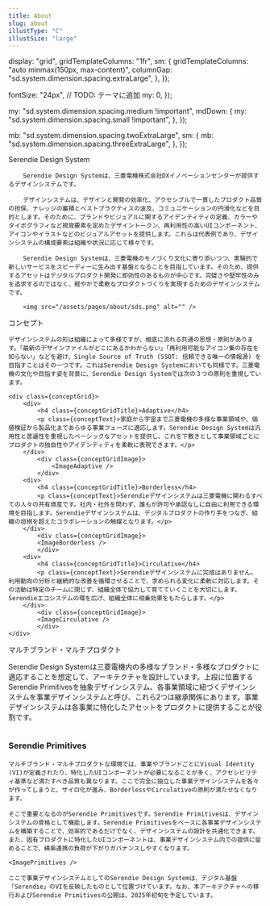 ```yaml
---
title: About
slug: about
illustType: "C"
illustSize: "large"
---
```




  display: "grid",
  gridTemplateColumns: "1fr",
  sm: {
    gridTemplateColumns: "auto minmax(150px, max-content)",
    columnGap: "sd.system.dimension.spacing.extraLarge",
  },
});

  fontSize: "24px", // TODO: テーマに追加
  my: 0,
});

  my: "sd.system.dimension.spacing.medium !important",
  mdDown: {
    my: "sd.system.dimension.spacing.small !important",
  },
});

  mb: "sd.system.dimension.spacing.twoExtraLarge",
  sm: {
    mb: "sd.system.dimension.spacing.threeExtraLarge",
  },
});

<PageSection>
	<PageHeadLine number={1}>Serendie Design System</PageHeadLine>

    	Serendie Design Systemは、三菱電機株式会社DXイノベーションセンターが提供するデザインシステムです。

    	デザインシステムは、デザインと開発の効率化、アクセシブルで一貫したプロダクト品質の担保、ナレッジの蓄積とベストプラクティスの波及、コミュニケーションの円滑化などを目的とします。そのために、ブランドやビジュアルに関するアイデンティティの定義、カラーやタイポグラフィなど視覚要素を定めたデザイントークン、再利用性の高いUIコンポーネント、アイコンやイラストなどのビジュアルアセットを提供します。これらは代表例であり、デザインシステムの構成要素は組織や状況に応じて様々です。

    	Serendie Design Systemは、三菱電機のモノづくり文化に寄り添いつつ、実験的で新しいサービスをスピーディーに生み出す基盤となることを目指しています。そのため、提供するアセットはデジタルプロダクト開発に即効性のあるものが中心です。完璧さや堅牢性のみを追求するのではなく、軽やかで柔軟なプロダクトづくりを実現するためのデザインシステムです。

    	<img src="/assets/pages/about/sds.png" alt="" />

</PageSection>

<PageSection>
	<PageHeadLine number={2}>コンセプト</PageHeadLine>

    デザインシステムの形は組織によって多様ですが、根底に流れる共通の思想・原則があります。「最新のデザインファイルがどこにあるかわからない」「再利用可能なアイコン集の存在を知らない」などを避け、Single Source of Truth (SSOT: 信頼できる唯一の情報源) を目指すことはその一つです。これはSerendie Design Systemにおいても同様です。三菱電機の文化や目指す姿を背景に、Serendie Design Systemでは次の３つの原則を重視しています。

    <div class={conceptGrid}>
    	<div>
    		<h4 class={conceptGridTitle}>Adaptive</h4>
    		<p class={conceptText}>家庭から宇宙まで三菱電機の多様な事業領域や、価値検証から製品化まであらゆる事業フェーズに適応します。Serendie Design Systemは汎用性と普遍性を重視したベーシックなアセットを提供し、これを下敷きとして事業領域ごとにプロダクトの独自性やアイデンティティを柔軟に表現できます。</p>
    	</div>
    		<div class={conceptGridImage}>
    			<ImageAdaptive />
    		</div>
    	<div>
    		<h4 class={conceptGridTitle}>Borderless</h4>
    		<p class={conceptText}>Serendieデザインシステムは三菱電機に関わるすべての人々の共有資産です。社内・社外を問わず、誰もが許可や承認なしに自由に利用できる環境を目指します。Serendieデザインシステムは、デジタルプロダクトの作り手をつなぎ、組織の垣根を超えたコラボレーションの触媒となります。</p>
    	</div>
    		<div class={conceptGridImage}>
    		<ImageBorderless />
    		</div>
    	<div>
    		<h4 class={conceptGridTitle}>Circulative</h4>
    		<p class={conceptText}>Serendieデザインシステムに完成はありません。利用動向の分析と継続的な改善を循環させることで、求められる変化に柔軟に対応します。その活動は特定のチームに閉じず、組織全体で協力して育てていくことを大切にします。Serendieエコシステムの環を広げ、組織全体に相乗効果をもたらします。</p>
    	</div>
    		<div class={conceptGridImage}>
    		<ImageCirculative />
    		</div>
    </div>

</PageSection>

<PageSection>
	<PageHeadLine number={3}>マルチブランド・マルチプロダクト</PageHeadLine>

Serendie Design Systemは三菱電機内の多様なブランド・多様なプロダクトに適応することを想定して、アーキテクチャを設計しています。上段に位置するSerendie Primitivesを抽象デザインシステム、各事業領域に紐づくデザインシステムを事業デザインシステムと呼び、これら2つは継承関係にあります。事業デザインシステムは各事業に特化したアセットをプロダクトに提供することが役割です。

<img src="/assets/pages/about/multi-brand-multi-product.png" alt="" />

### Serendie Primitives

    マルチブランド・マルチプロダクトな環境では、事業やブランドごとにVisual Identity (VI)が定義されたり、特化したUIコンポーネントが必要になることが多く、アクセシビリティ基準など満たすべき品質も異なります。ここで完全に独立した事業デザインシステムを各々が作ってしまうと、サイロ化が進み、BorderlessやCirculativeの原則が満たせなくなります。

    そこで重要となるのがSerendie Primitivesです。Serendie Primitivesは、デザインシステムの骨格として機能します。Serendie Primitivesをベースに各事業デザインシステムを構築することで、効率的であるだけでなく、デザインシステムの設計を共通化できます。また、固有プロダクトに特化したUIコンポーネントは、事業デザインシステム内での提供に留めることで、横串連携の負荷が下がりガバナンスしやすくなります。

    <ImagePrimitives />

    ここで事業デザインシステムとしてのSerendie Design Systemは、デジタル基盤「Serendie」のVIを反映したものとして位置づけています。なお、本アーキテクチャへの移行およびSerendie Primitivesの公開は、2025年初旬を予定しています。

</PageSection>
